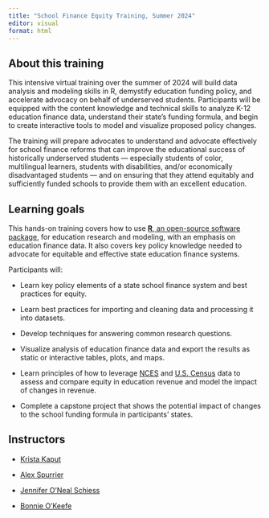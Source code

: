 ```yaml
---
title: "School Finance Equity Training, Summer 2024"
editor: visual
format: html
---
```


## About this training

This intensive virtual training over the summer of 2024 will build data analysis and modeling skills in R, demystify education funding policy, and accelerate advocacy on behalf of underserved students. Participants will be equipped with the content knowledge and technical skills to analyze K-12 education finance data, understand their state's funding formula, and begin to create interactive tools to model and visualize proposed policy changes.

The training will prepare advocates to understand and advocate effectively for school finance reforms that can improve the educational success of historically underserved students --- especially students of color, multilingual learners, students with disabilities, and/or economically disadvantaged students --- and on ensuring that they attend equitably and sufficiently funded schools to provide them with an excellent education.

## Learning goals

This hands-on training covers how to use [**R**, an open-source software package](https://cran.r-project.org/), for education research and modeling, with an emphasis on education finance data. It also covers key policy knowledge needed to advocate for equitable and effective state education finance systems.

Participants will:

-   Learn key policy elements of a state school finance system and best practices for equity.

-   Learn best practices for importing and cleaning data and processing it into datasets.

-   Develop techniques for answering common research questions.

-   Visualize analysis of education finance data and export the results as static or interactive tables, plots, and maps.

-   Learn principles of how to leverage [NCES](https://nces.ed.gov/ccd/) and [U.S. Census](https://walker-data.com/tidycensus/) data to assess and compare equity in education revenue and model the impact of changes in revenue.

-   Complete a capstone project that shows the potential impact of changes to the school funding formula in participants' states.

## Instructors

-   [Krista Kaput](https://bellwether.org/experts/krista-kaput/)

-   [Alex Spurrier](https://bellwether.org/experts/alex-spurrier/)

-   [Jennifer O'Neal Schiess](https://bellwether.org/leaders/jennifer-oneal-schiess/)

-   [Bonnie O'Keefe](https://bellwether.org/experts/bonnie-okeefe/)
